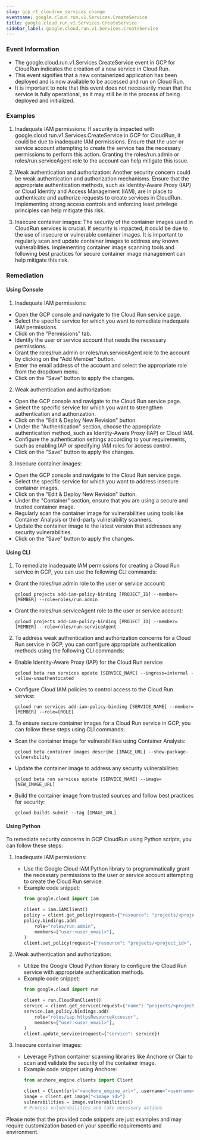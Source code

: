 ```yaml
--- 
slug: gcp_rt_cloudrun_services_change
eventname: google.cloud.run.v1.Services.CreateService
title: google.cloud.run.v1.Services.CreateService
sidebar_label: google.cloud.run.v1.Services.CreateService
---
```

                       
### Event Information

- The google.cloud.run.v1.Services.CreateService event in GCP for CloudRun indicates the creation of a new service in Cloud Run.
- This event signifies that a new containerized application has been deployed and is now available to be accessed and run on Cloud Run.
- It is important to note that this event does not necessarily mean that the service is fully operational, as it may still be in the process of being deployed and initialized.


### Examples

1. Inadequate IAM permissions: If security is impacted with google.cloud.run.v1.Services.CreateService in GCP for CloudRun, it could be due to inadequate IAM permissions. Ensure that the user or service account attempting to create the service has the necessary permissions to perform this action. Granting the roles/run.admin or roles/run.serviceAgent role to the account can help mitigate this issue.

2. Weak authentication and authorization: Another security concern could be weak authentication and authorization mechanisms. Ensure that the appropriate authentication methods, such as Identity-Aware Proxy (IAP) or Cloud Identity and Access Management (IAM), are in place to authenticate and authorize requests to create services in CloudRun. Implementing strong access controls and enforcing least privilege principles can help mitigate this risk.

3. Insecure container images: The security of the container images used in CloudRun services is crucial. If security is impacted, it could be due to the use of insecure or vulnerable container images. It is important to regularly scan and update container images to address any known vulnerabilities. Implementing container image scanning tools and following best practices for secure container image management can help mitigate this risk.

### Remediation

#### Using Console

1. Inadequate IAM permissions:
- Open the GCP console and navigate to the Cloud Run service page.
- Select the specific service for which you want to remediate inadequate IAM permissions.
- Click on the "Permissions" tab.
- Identify the user or service account that needs the necessary permissions.
- Grant the roles/run.admin or roles/run.serviceAgent role to the account by clicking on the "Add Member" button.
- Enter the email address of the account and select the appropriate role from the dropdown menu.
- Click on the "Save" button to apply the changes.

2. Weak authentication and authorization:
- Open the GCP console and navigate to the Cloud Run service page.
- Select the specific service for which you want to strengthen authentication and authorization.
- Click on the "Edit & Deploy New Revision" button.
- Under the "Authentication" section, choose the appropriate authentication method, such as Identity-Aware Proxy (IAP) or Cloud IAM.
- Configure the authentication settings according to your requirements, such as enabling IAP or specifying IAM roles for access control.
- Click on the "Save" button to apply the changes.

3. Insecure container images:
- Open the GCP console and navigate to the Cloud Run service page.
- Select the specific service for which you want to address insecure container images.
- Click on the "Edit & Deploy New Revision" button.
- Under the "Container" section, ensure that you are using a secure and trusted container image.
- Regularly scan the container image for vulnerabilities using tools like Container Analysis or third-party vulnerability scanners.
- Update the container image to the latest version that addresses any security vulnerabilities.
- Click on the "Save" button to apply the changes.

#### Using CLI

1. To remediate inadequate IAM permissions for creating a Cloud Run service in GCP, you can use the following CLI commands:

- Grant the roles/run.admin role to the user or service account:
  ```
  gcloud projects add-iam-policy-binding [PROJECT_ID] --member=[MEMBER] --role=roles/run.admin
  ```

- Grant the roles/run.serviceAgent role to the user or service account:
  ```
  gcloud projects add-iam-policy-binding [PROJECT_ID] --member=[MEMBER] --role=roles/run.serviceAgent
  ```

2. To address weak authentication and authorization concerns for a Cloud Run service in GCP, you can configure appropriate authentication methods using the following CLI commands:

- Enable Identity-Aware Proxy (IAP) for the Cloud Run service:
  ```
  gcloud beta run services update [SERVICE_NAME] --ingress=internal --allow-unauthenticated
  ```

- Configure Cloud IAM policies to control access to the Cloud Run service:
  ```
  gcloud run services add-iam-policy-binding [SERVICE_NAME] --member=[MEMBER] --role=[ROLE]
  ```

3. To ensure secure container images for a Cloud Run service in GCP, you can follow these steps using CLI commands:

- Scan the container image for vulnerabilities using Container Analysis:
  ```
  gcloud beta container images describe [IMAGE_URL] --show-package-vulnerability
  ```

- Update the container image to address any security vulnerabilities:
  ```
  gcloud beta run services update [SERVICE_NAME] --image=[NEW_IMAGE_URL]
  ```

- Build the container image from trusted sources and follow best practices for security:
  ```
  gcloud builds submit --tag [IMAGE_URL]
  ```

#### Using Python

To remediate security concerns in GCP CloudRun using Python scripts, you can follow these steps:

1. Inadequate IAM permissions:
   - Use the Google Cloud IAM Python library to programmatically grant the necessary permissions to the user or service account attempting to create the Cloud Run service.
   - Example code snippet:
     ```python
     from google.cloud import iam

     client = iam.IAMClient()
     policy = client.get_policy(request={"resource": "projects/<project_id>"})
     policy.bindings.add(
         role="roles/run.admin",
         members=["user:<user_email>"],
     )
     client.set_policy(request={"resource": "projects/<project_id>", "policy": policy})
     ```

2. Weak authentication and authorization:
   - Utilize the Google Cloud Python library to configure the Cloud Run service with appropriate authentication methods.
   - Example code snippet:
     ```python
     from google.cloud import run

     client = run.CloudRunClient()
     service = client.get_service(request={"name": "projects/<project_id>/locations/<location>/services/<service_id>"})
     service.iam_policy.bindings.add(
         role="roles/iap.httpsResourceAccessor",
         members=["user:<user_email>"],
     )
     client.update_service(request={"service": service})
     ```

3. Insecure container images:
   - Leverage Python container scanning libraries like Anchore or Clair to scan and validate the security of the container image.
   - Example code snippet using Anchore:
     ```python
     from anchore_engine.clients import Client

     client = Client(url="<anchore_engine_url>", username="<username>", password="<password>")
     image = client.get_image("<image_id>")
     vulnerabilities = image.vulnerabilities()
     # Process vulnerabilities and take necessary actions
     ```

Please note that the provided code snippets are just examples and may require customization based on your specific requirements and environment.


 
